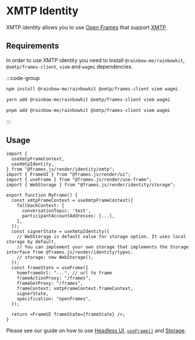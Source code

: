 # XMTP Identity

XMTP identity allows you to use [Open Frames](/guides/open-frames) that support [XMTP](/guides/xmtp).

## Requirements

In order to use XMTP identity you need to install `@rainbow-me/rainbowkit`, `@xmtp/frames-client`, `viem` and `wagmi` dependencies.

:::code-group

```bash [npm]
npm install @rainbow-me/rainbowkit @xmtp/frames-client viem wagmi
```

```bash [yarn]
yarn add @rainbow-me/rainbowkit @xmtp/frames-client viem wagmi
```

```bash [pnpm]
pnpm add @rainbow-me/rainbowkit @xmtp/frames-client viem wagmi
```

:::

## Usage

```tsx
import {
  useXmtpFrameContext,
  useXmtpIdentity,
} from "@frames.js/render/identity/xmtp";
import { FrameUI } from "@frames.js/render/ui";
import { useFrame } from "@frames.js/render/use-frame";
import { WebStorage } from "@frames.js/render/identity/storage";

export function MyFrame() {
  const xmtpFrameContext = useXmtpFrameContext({
    fallbackContext: {
      conversationTopic: 'test',
      participantAccountAddresses: [...],
    },
  });
  const signerState = useXmtpIdentity({
    // WebStorage is default value for storage option. It uses local storage by default.
    // You can implement your own storage that implements the Storage interface from @frames.js/render/identity/types.
    // storage: new WebStorage(),
  });
  const frameState = useFrame({
    homeframeUrl: "...", // url to frame
    frameActionProxy: "/frames",
    frameGetProxy: "/frames",
    frameContext: xmtpFrameContext.frameContext,
    signerState,
    specification: "openframes",
  });

  return <FrameUI frameState={frameState} />;
}
```

Please see our guide on how to use [Headless UI](/reference/render/headless-ui), [`useFrame()`](/reference/render/use-frame) and [Storage](/reference/render/identity/storage).
